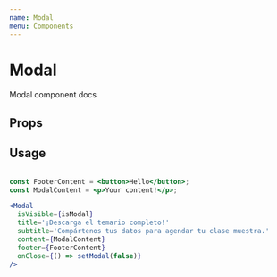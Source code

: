```yaml
---
name: Modal
menu: Components
---
```



# Modal

Modal component docs

## Props
<Props of={Modal} />

## Usage

```jsx

const FooterContent = <button>Hello</button>;
const ModalContent = <p>Your content!</p>;

<Modal
  isVisible={isModal}
  title='¡Descarga el temario completo!'
  subtitle='Compártenos tus datos para agendar tu clase muestra.'
  content={ModalContent}
  footer={FooterContent}
  onClose={() => setModal(false)}
/>
```

<div>
  <ModalExample />
</div>
